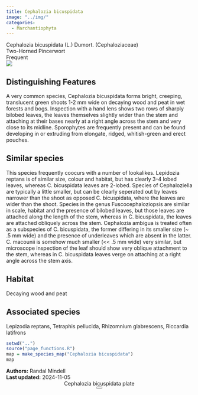 ```yaml
---
title: Cephalozia bicuspidata
image: "../img/"
categories:
  - Marchantiophyta
---
```


<div class="info-panel">
 <div class="info-top">
  <div class="taxon-scientific"><span class="taxon-name">Cephalozia bicuspidata</span> <span class="taxon-authority">(L.) Dumort.</span> <span class="taxon-family">(Cephaloziaceae)</span></div>
  <div class="taxon-common">Two-Horned Pincerwort</div>
 </div>
 <div class="info-bottom">
  <div class="taxon-qnd"></div>
  <div class="taxon-abundance">Frequent</div>
 </div>
</div>
<div class="imerss-content-frame">
 <div class="imerss-image-header">
  <div class="imerss-image-holder imerss-column-left" data-toggle="tooltip" style="background-image: url(../img/)" title="">
  </div>

  <div class="imerss-image-holder imerss-column-right" data-toggle="tooltip" style="background-image: url(../img/)" title="">
  </div>
 
 </div>
 <div class="imerss-content-lower">
  <div class="imerss-column-left">
  <div class="tab-microscope" data-micromodal-trigger="modal-plate">
  <img src="../img/bryo guide microscope.png"/>
  </div>

<h2>Distinguishing Features</h2>

A very common species, Cephalozia bicuspidata forms bright, creeping, translucent green shoots 1-2 mm wide on decaying wood and peat in wet forests and bogs. Inspection with a hand lens shows two rows of sharply bilobed leaves, the leaves themselves slightly wider than the stem and attaching at their bases nearly at a right angle across the stem and very close to its midline. Sporophytes are frequently present and can be found developing in or extruding from elongate, ridged, whitish-green and erect pouches.

<h2>Similar species</h2>

This species frequently coocurs with a number of lookalikes. Lepidozia reptans is of similar size, colour and habitat, but has clearly 3-4 lobed leaves, whereas C. bicuspidata leaves are 2-lobed. Species of Cephaloziella are typically a little smaller, but can be clearly seperated out by leaves narrower than the shoot as opposed C. bicuspidata, where the leaves are wider than the shoot. Species in the genus Fuscocephaloziopsis are similar in scale, habitat and the presence of bilobed leaves, but those leaves are attached along the length of the stem, whereas in C. bicuspidata, the leaves are attached obliquely across the stem. Cephalozia ambigua is treated often as a subspecies of C. bicuspidata, the former differing in its smaller size (~ .5 mm wide) and the presence of underleaves which are absent in the latter. C. macounii is somehow much smaller (&lt;&lt; .5 mm wide) very similar, but microscope inspection of the leaf should show very oblique attachment to the stem, whereas in C.  bicuspidata leaves verge on attaching at a right angle across the stem axis.

<h2>Habitat</h2>

Decaying wood and peat

<h2>Associated species</h2>

Lepizodia reptans, Tetraphis pellucida, Rhizomnium glabrescens, Riccardia latifrons
</div>

<div class="imerss-column-right">

<div class="imerss-image-holder imerss-column-right" data-toggle="tooltip" style="background-image: url(../img/)" title="">
</div>

<div class="imerss-map-holder">
```r
setwd("..")
source("page_functions.R")
map = make_species_map("Cephalozia bicuspidata")
map
```
</div>

</div>

</div>
</div>

<div class="taxon-footer">
 <div class="taxon-authors"><b>Authors:</b> <span>Randal Mindell</span></div>
 <div class="taxon-update"><b>Last updated:</b> <span>2024-11-05</span></div>
</div>

<div class="modal micromodal-slide" id="modal-plate" aria-hidden="true">
 <div class="modal__overlay" tabindex="-1" data-micromodal-close>
  <div class="modal__container" role="dialog" aria-modal="true" aria-labelledby="modal-plate-title" >
   <header class="modal__header">
   <div class="modal__title" id="modal-plate-title">
  Cephalozia bicuspidata plate
   </div>
   <button class="modal__close" aria-label="Close" data-micromodal-close></button>
   </header>
  <div class="modal__content" id="modal-plate-content">
   <div class="imerss-image-holder" data-toggle="tooltip" style="background-image: url(../img/)" title="">
  </div>
  </div>
  </div>
 </div>
</div>

<script src="../js/micromodal.min.js"></script>
<link href="../css/style-taxon.css" rel="stylesheet">
<link href="../css/micromodal.css" rel="stylesheet">

<script>
MicroModal.init();
</script>

